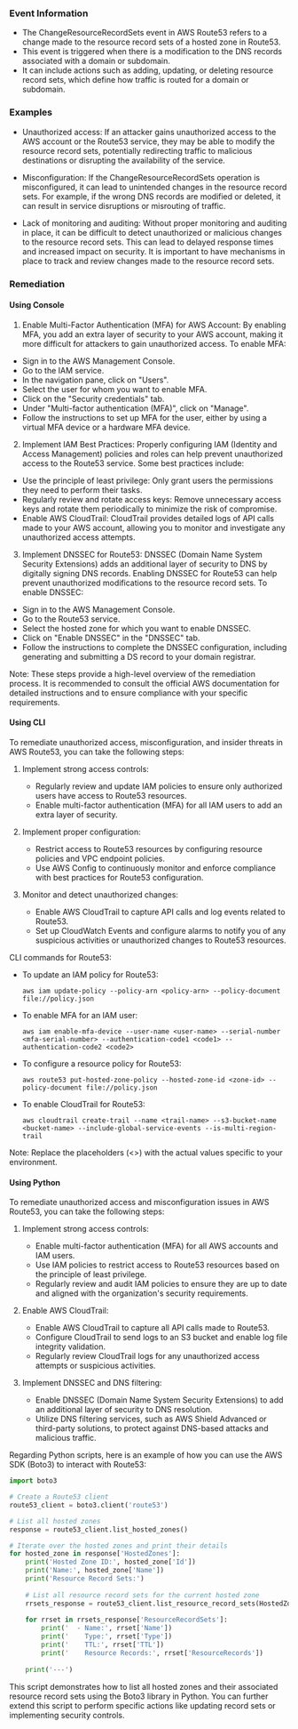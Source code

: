 
### Event Information

- The ChangeResourceRecordSets event in AWS Route53 refers to a change made to the resource record sets of a hosted zone in Route53.
- This event is triggered when there is a modification to the DNS records associated with a domain or subdomain.
- It can include actions such as adding, updating, or deleting resource record sets, which define how traffic is routed for a domain or subdomain.


### Examples

- Unauthorized access: If an attacker gains unauthorized access to the AWS account or the Route53 service, they may be able to modify the resource record sets, potentially redirecting traffic to malicious destinations or disrupting the availability of the service.

- Misconfiguration: If the ChangeResourceRecordSets operation is misconfigured, it can lead to unintended changes in the resource record sets. For example, if the wrong DNS records are modified or deleted, it can result in service disruptions or misrouting of traffic.

- Lack of monitoring and auditing: Without proper monitoring and auditing in place, it can be difficult to detect unauthorized or malicious changes to the resource record sets. This can lead to delayed response times and increased impact on security. It is important to have mechanisms in place to track and review changes made to the resource record sets.

### Remediation

#### Using Console

1. Enable Multi-Factor Authentication (MFA) for AWS Account: By enabling MFA, you add an extra layer of security to your AWS account, making it more difficult for attackers to gain unauthorized access. To enable MFA:

- Sign in to the AWS Management Console.
- Go to the IAM service.
- In the navigation pane, click on "Users".
- Select the user for whom you want to enable MFA.
- Click on the "Security credentials" tab.
- Under "Multi-factor authentication (MFA)", click on "Manage".
- Follow the instructions to set up MFA for the user, either by using a virtual MFA device or a hardware MFA device.

2. Implement IAM Best Practices: Properly configuring IAM (Identity and Access Management) policies and roles can help prevent unauthorized access to the Route53 service. Some best practices include:

- Use the principle of least privilege: Only grant users the permissions they need to perform their tasks.
- Regularly review and rotate access keys: Remove unnecessary access keys and rotate them periodically to minimize the risk of compromise.
- Enable AWS CloudTrail: CloudTrail provides detailed logs of API calls made to your AWS account, allowing you to monitor and investigate any unauthorized access attempts.

3. Implement DNSSEC for Route53: DNSSEC (Domain Name System Security Extensions) adds an additional layer of security to DNS by digitally signing DNS records. Enabling DNSSEC for Route53 can help prevent unauthorized modifications to the resource record sets. To enable DNSSEC:

- Sign in to the AWS Management Console.
- Go to the Route53 service.
- Select the hosted zone for which you want to enable DNSSEC.
- Click on "Enable DNSSEC" in the "DNSSEC" tab.
- Follow the instructions to complete the DNSSEC configuration, including generating and submitting a DS record to your domain registrar.

Note: These steps provide a high-level overview of the remediation process. It is recommended to consult the official AWS documentation for detailed instructions and to ensure compliance with your specific requirements.

#### Using CLI

To remediate unauthorized access, misconfiguration, and insider threats in AWS Route53, you can take the following steps:

1. Implement strong access controls:
   - Regularly review and update IAM policies to ensure only authorized users have access to Route53 resources.
   - Enable multi-factor authentication (MFA) for all IAM users to add an extra layer of security.

2. Implement proper configuration:
   - Restrict access to Route53 resources by configuring resource policies and VPC endpoint policies.
   - Use AWS Config to continuously monitor and enforce compliance with best practices for Route53 configuration.

3. Monitor and detect unauthorized changes:
   - Enable AWS CloudTrail to capture API calls and log events related to Route53.
   - Set up CloudWatch Events and configure alarms to notify you of any suspicious activities or unauthorized changes to Route53 resources.

CLI commands for Route53:

- To update an IAM policy for Route53:
  ```
  aws iam update-policy --policy-arn <policy-arn> --policy-document file://policy.json
  ```

- To enable MFA for an IAM user:
  ```
  aws iam enable-mfa-device --user-name <user-name> --serial-number <mfa-serial-number> --authentication-code1 <code1> --authentication-code2 <code2>
  ```

- To configure a resource policy for Route53:
  ```
  aws route53 put-hosted-zone-policy --hosted-zone-id <zone-id> --policy-document file://policy.json
  ```

- To enable CloudTrail for Route53:
  ```
  aws cloudtrail create-trail --name <trail-name> --s3-bucket-name <bucket-name> --include-global-service-events --is-multi-region-trail
  ```

Note: Replace the placeholders (<>) with the actual values specific to your environment.

#### Using Python

To remediate unauthorized access and misconfiguration issues in AWS Route53, you can take the following steps:

1. Implement strong access controls:
   - Enable multi-factor authentication (MFA) for all AWS accounts and IAM users.
   - Use IAM policies to restrict access to Route53 resources based on the principle of least privilege.
   - Regularly review and audit IAM policies to ensure they are up to date and aligned with the organization's security requirements.

2. Enable AWS CloudTrail:
   - Enable AWS CloudTrail to capture all API calls made to Route53.
   - Configure CloudTrail to send logs to an S3 bucket and enable log file integrity validation.
   - Regularly review CloudTrail logs for any unauthorized access attempts or suspicious activities.

3. Implement DNSSEC and DNS filtering:
   - Enable DNSSEC (Domain Name System Security Extensions) to add an additional layer of security to DNS resolution.
   - Utilize DNS filtering services, such as AWS Shield Advanced or third-party solutions, to protect against DNS-based attacks and malicious traffic.

Regarding Python scripts, here is an example of how you can use the AWS SDK (Boto3) to interact with Route53:

```python
import boto3

# Create a Route53 client
route53_client = boto3.client('route53')

# List all hosted zones
response = route53_client.list_hosted_zones()

# Iterate over the hosted zones and print their details
for hosted_zone in response['HostedZones']:
    print('Hosted Zone ID:', hosted_zone['Id'])
    print('Name:', hosted_zone['Name'])
    print('Resource Record Sets:')
    
    # List all resource record sets for the current hosted zone
    rrsets_response = route53_client.list_resource_record_sets(HostedZoneId=hosted_zone['Id'])
    
    for rrset in rrsets_response['ResourceRecordSets']:
        print('  - Name:', rrset['Name'])
        print('    Type:', rrset['Type'])
        print('    TTL:', rrset['TTL'])
        print('    Resource Records:', rrset['ResourceRecords'])
    
    print('---')
```

This script demonstrates how to list all hosted zones and their associated resource record sets using the Boto3 library in Python. You can further extend this script to perform specific actions like updating record sets or implementing security controls.

